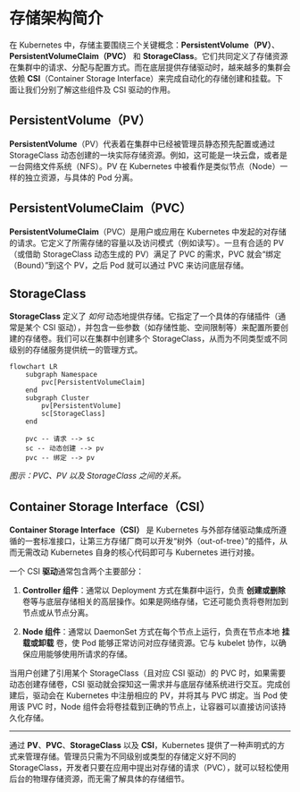 # 存储架构简介

在 Kubernetes 中，存储主要围绕三个关键概念：**PersistentVolume（PV）**、**PersistentVolumeClaim（PVC）** 和 **StorageClass**。它们共同定义了存储资源在集群中的请求、分配与配置方式。而在底层提供存储驱动时，越来越多的集群会依赖 **CSI**（Container Storage Interface）来完成自动化的存储创建和挂载。下面让我们分别了解这些组件及 CSI 驱动的作用。

## PersistentVolume（PV）

**PersistentVolume**（PV）代表着在集群中已经被管理员静态预先配置或通过 StorageClass 动态创建的一块实际存储资源。例如，这可能是一块云盘，或者是一台网络文件系统（NFS）。PV 在 Kubernetes 中被看作是类似节点（Node）一样的独立资源，与具体的 Pod 分离。

## PersistentVolumeClaim（PVC）

**PersistentVolumeClaim**（PVC）是用户或应用在 Kubernetes 中发起的对存储的请求。它定义了所需存储的容量以及访问模式（例如读写）。一旦有合适的 PV（或借助 StorageClass 动态生成的 PV）满足了 PVC 的需求，PVC 就会“绑定（Bound）”到这个 PV，之后 Pod 就可以通过 PVC 来访问底层存储。

## StorageClass

**StorageClass** 定义了 *如何* 动态地提供存储。它指定了一个具体的存储插件（通常是某个 CSI 驱动），并包含一些参数（如存储性能、空间限制等）来配置所要创建的存储卷。我们可以在集群中创建多个 StorageClass，从而为不同类型或不同级别的存储服务提供统一的管理方式。

```mermaid
flowchart LR
    subgraph Namespace
        pvc[PersistentVolumeClaim]
    end
    subgraph Cluster
        pv[PersistentVolume]
        sc[StorageClass]
    end

    pvc -- 请求 --> sc
    sc -- 动态创建 --> pv
    pvc -- 绑定 --> pv
```

*图示：PVC、PV 以及 StorageClass 之间的关系。*

## Container Storage Interface（CSI）

**Container Storage Interface（CSI）** 是 Kubernetes 与外部存储驱动集成所遵循的一套标准接口，让第三方存储厂商可以开发“树外（out-of-tree）”的插件，从而无需改动 Kubernetes 自身的核心代码即可与 Kubernetes 进行对接。

一个 CSI **驱动**通常包含两个主要部分：

1. **Controller 组件**：通常以 Deployment 方式在集群中运行，负责 **创建或删除** 卷等与底层存储相关的高层操作。如果是网络存储，它还可能负责将卷附加到节点或从节点分离。

2. **Node 组件**：通常以 DaemonSet 方式在每个节点上运行，负责在节点本地 **挂载或卸载** 卷，使 Pod 能够正常访问对应存储资源。它与 kubelet 协作，以确保应用能够使用所请求的存储。

当用户创建了引用某个 StorageClass（且对应 CSI 驱动）的 PVC 时，如果需要动态创建存储卷，CSI 驱动就会探知这一需求并与底层存储系统进行交互。完成创建后，驱动会在 Kubernetes 中注册相应的 PV，并将其与 PVC 绑定。当 Pod 使用该 PVC 时，Node 组件会将卷挂载到正确的节点上，让容器可以直接访问该持久化存储。

---

通过 **PV**、**PVC**、**StorageClass** 以及 **CSI**，Kubernetes 提供了一种声明式的方式来管理存储。管理员只需为不同级别或类型的存储定义好不同的 StorageClass，开发者只要在应用中提出对存储的请求（PVC），就可以轻松使用后台的物理存储资源，而无需了解具体的存储细节。